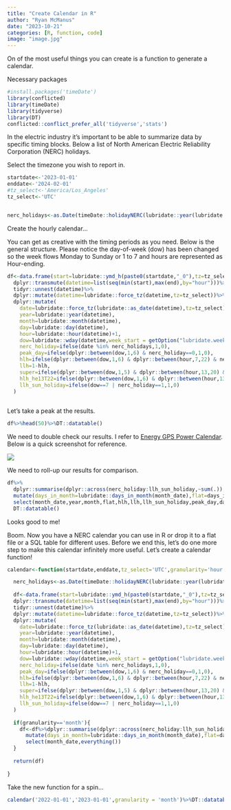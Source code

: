 ```yaml
---
title: "Create Calendar in R"
author: "Ryan McManus"
date: "2023-10-21"
categories: [R, function, code]
image: "image.jpg"
---
```




On of the most useful things you can create is a function to generate a calendar.

Necessary packages

```r
#install.packages('timeDate')
library(conflicted)
library(timeDate)
library(tidyverse)
library(DT)
conflicted::conflict_prefer_all('tidyverse','stats')


```

In the electric industry it's important to be able to summarize data by specific timing blocks. Below a list of North American Electric Reliability Corporation (NERC) holidays.

Select the timezone you wish to report in.

```r
startdate<-'2023-01-01'
enddate<-'2024-02-01'
#tz_select<-'America/Los_Angeles'
tz_select<-'UTC'


nerc_holidays<-as.Date(timeDate::holidayNERC(lubridate::year(lubridate::ymd(startdate)):lubridate::year(lubridate::ymd(enddate)),FinCenter=tz_select))%>%lubridate::force_tz()

```

Create the hourly calendar...

You can get as creative with the timing periods as you need. Below is the general structure. Please notice the day-of-week (dow) has been changed so the week flows Monday to Sunday or 1 to 7 and hours are represented as Hour-ending.

```r

df<-data.frame(start=lubridate::ymd_h(paste0(startdate,"_0"),tz=tz_select),end=lubridate::ymd_h(paste0(enddate,"_0")))%>%
  dplyr::transmute(datetime=list(seq(min(start),max(end),by="hour")))%>%
  tidyr::unnest(datetime)%>%
  dplyr::mutate(datetime=lubridate::force_tz(datetime,tz=tz_select))%>%
  dplyr::mutate(
    date=lubridate::force_tz(lubridate::as_date(datetime),tz=tz_select),
    year=lubridate::year(datetime),
    month=lubridate::month(datetime),
    day=lubridate::day(datetime),
    hour=lubridate::hour(datetime)+1,
    dow=lubridate::wday(datetime,week_start = getOption("lubridate.week.start",1)),
    nerc_holiday=ifelse(date %in% nerc_holidays,1,0),
    peak_day=ifelse(dplyr::between(dow,1,6) & nerc_holiday==0,1,0),
    hlh=ifelse(dplyr::between(dow,1,6) & dplyr::between(hour,7,22) & nerc_holiday==0,1,0),
    llh=1-hlh,
    super=ifelse(dplyr::between(dow,1,5) & dplyr::between(hour,13,20) & nerc_holiday==0,1,0),
    hlh_he13T22=ifelse(dplyr::between(dow,1,6) & dplyr::between(hour,13,22) & nerc_holiday==0,1,0),
    llh_sun_holiday=ifelse(dow==7 | nerc_holiday==1,1,0)
  )
                  
```

Let's take a peak at the results.

```r
df%>%head(50)%>%DT::datatable()

```

We need to double check our results. I refer to [Energy GPS Power Calendar](https://www.energygps.com/HomeTools/PowerCalendar "Power Calendar"). Below is a quick screenshot for reference.

![](energy_gps_screenshot.png){fig-align="center"}

We need to roll-up our results for comparison.

```r

df%>%
  dplyr::summarise(dplyr::across(nerc_holiday:llh_sun_holiday,~sum(.)),month_date=max(lubridate::floor_date(date,'month')),.by = c(year,month))%>%
  mutate(days_in_month=lubridate::days_in_month(month_date),flat=days_in_month*24,peak_day=peak_day/24,nerc_holiday=nerc_holiday/24,.after = peak_day)%>%
  select(month_date,year,month,flat,hlh,llh,llh_sun_holiday,peak_day,days_in_month,nerc_holiday)%>%
  DT::datatable()

```

Looks good to me!

Boom. Now you have a NERC calendar you can use in R or drop it to a flat file or a SQL table for different uses. Before we end this, let's do one more step to make this calendar infinitely more useful. Let's create a calendar function!

```r

calendar<-function(startdate,enddate,tz_select='UTC',granularity='hour'){

  nerc_holidays<-as.Date(timeDate::holidayNERC(lubridate::year(lubridate::ymd(startdate)):lubridate::year(lubridate::ymd(enddate)),FinCenter=tz_select))%>%lubridate::force_tz()
  
  df<-data.frame(start=lubridate::ymd_h(paste0(startdate,"_0"),tz=tz_select),end=lubridate::ymd_h(paste0(enddate,"_0")))%>%
  dplyr::transmute(datetime=list(seq(min(start),max(end),by="hour")))%>%
  tidyr::unnest(datetime)%>%
  dplyr::mutate(datetime=lubridate::force_tz(datetime,tz=tz_select))%>%
  dplyr::mutate(
    date=lubridate::force_tz(lubridate::as_date(datetime),tz=tz_select),
    year=lubridate::year(datetime),
    month=lubridate::month(datetime),
    day=lubridate::day(datetime),
    hour=lubridate::hour(datetime)+1,
    dow=lubridate::wday(datetime,week_start = getOption("lubridate.week.start",1)),
    nerc_holiday=ifelse(date %in% nerc_holidays,1,0),
    peak_day=ifelse(dplyr::between(dow,1,6) & nerc_holiday==0,1,0),
    hlh=ifelse(dplyr::between(dow,1,6) & dplyr::between(hour,7,22) & nerc_holiday==0,1,0),
    llh=1-hlh,
    super=ifelse(dplyr::between(dow,1,5) & dplyr::between(hour,13,20) & nerc_holiday==0,1,0),
    hlh_he13T22=ifelse(dplyr::between(dow,1,6) & dplyr::between(hour,13,22) & nerc_holiday==0,1,0),
    llh_sun_holiday=ifelse(dow==7 | nerc_holiday==1,1,0)
  )
  
  if(granularity=='month'){
    df<-df%>%dplyr::summarise(dplyr::across(nerc_holiday:llh_sun_holiday,~sum(.)),month_date=max(lubridate::floor_date(date,'month')),.by = c(year,month))%>%
      mutate(days_in_month=lubridate::days_in_month(month_date),flat=days_in_month*24,peak_day=peak_day/24,nerc_holiday=nerc_holiday/24,.after = peak_day)%>%
      select(month_date,everything())
  }
  
  return(df)
  
}

```

Take the new function for a spin...

```r

calendar('2022-01-01','2023-01-01',granularity = 'month')%>%DT::datatable()

```
